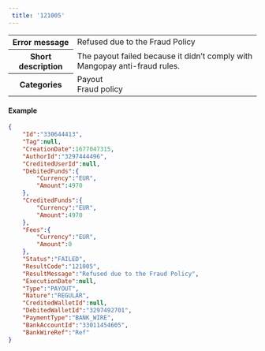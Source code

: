 ---  
 title: '121005'  
---  
  
<table>
    <tbody>
        <tr>
            <th scope="row"><strong>Error message</strong></th>
            <td>Refused due to the Fraud Policy</td>
        </tr>
        <tr>
            <th scope="row"><strong>Short description</strong></th>
            <td>The payout failed because it didn’t comply with Mangopay anti-fraud rules.</td>
        </tr>
        <tr>
            <th scope="row"><strong>Categories</strong></th>
            <td>  
<div class="label">Payout</div>  
<div class="label">Fraud policy</div>
</td>
        </tr>
    </tbody>
</table>  

#### Example  
```json API Response
{
    "Id":"330644413",
    "Tag":null,
    "CreationDate":1677047315,
    "AuthorId":"3297444496",
    "CreditedUserId":null,
    "DebitedFunds":{
        "Currency":"EUR",
        "Amount":4970
    },
    "CreditedFunds":{
        "Currency":"EUR",
        "Amount":4970
    },
    "Fees":{
        "Currency":"EUR",
        "Amount":0
    },
    "Status":"FAILED",
    "ResultCode":"121005",
    "ResultMessage":"Refused due to the Fraud Policy",
    "ExecutionDate":null,
    "Type":"PAYOUT",
    "Nature":"REGULAR",
    "CreditedWalletId":null,
    "DebitedWalletId":"3297492701",
    "PaymentType":"BANK_WIRE",
    "BankAccountId":"33011454605",
    "BankWireRef":"Ref"
}
```